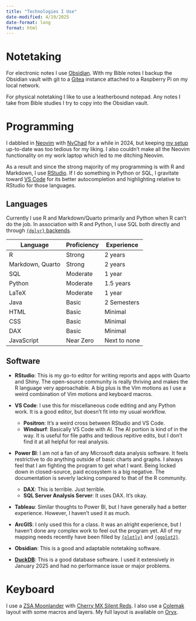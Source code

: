 ```yaml
---
title: "Technologies I Use"
date-modified: 4/19/2025
date-format: long
format: html
---
```


# Notetaking

For electronic notes I use [Obsidian](https://obsidian.md/).
With my Bible notes I backup the Obsidian vault with git to a [Gitea](https://about.gitea.com/) instance attached to a Raspberry Pi on my local network.

For physical notetaking I like to use a leatherbound notepad.
Any notes I take from Bible studies I try to copy into the Obsidian vault.

# Programming

I dabbled in [Neovim](https://neovim.io/) with [NvChad](https://nvchad.com/) for a while in 2024, but keeping [my setup](https://github.com/Steven314/nvim) up-to-date was too tedious for my liking.
I also couldn't make all the Neovim functionality on my work laptop which led to me ditching Neovim.

As a result and since the strong majority of my programming is with R and Markdown, I use [RStudio](https://posit.co/downloads/).
If I do something in Python or SQL, I gravitate toward [VS Code](https://code.visualstudio.com/) for its better autocompletion and highlighting relative to RStudio for those languages.

## Languages

Currently I use R and Markdown/Quarto primarily and Python when R can't do the job.
In association with R and Python, I use SQL both directly and through [`{dplyr}` backends](https://dplyr.tidyverse.org/index.html#backends).

| Language | Proficiency | Experience |
| -------- | ----------- | ---------- |
| R        | Strong      | 2 years    |
| Markdown, Quarto | Strong | 2 years |
| SQL      | Moderate    | 1 year     |
| Python   | Moderate    | 1.5 years  |
| LaTeX    | Moderate    | 1 year     |
| Java     | Basic       | 2 Semesters |
| HTML     | Basic       | Minimal    |
| CSS      | Basic       | Minimal    |
| DAX      | Basic       | Minimal    |
| JavaScript | Near Zero | Next to none |

## Software

- **RStudio**: This is my go-to editor for writing reports and apps with Quarto and Shiny. The open-source community is really thriving and makes the R language very approachable. A big plus is the Vim motions as I use a weird combination of Vim motions and keyboard macros. 

- **VS Code**: I use this for miscellaneous code editing and any Python work. It is a good editor, but doesn't fit into my usual workflow.
    - **Positron**: It's a weird cross between RStudio and VS Code.
    - **Windsurf**: Basically VS Code with AI. The AI portion is kind of in the way. It is useful for file paths and tedious repitive edits, but I don't find it at all helpful for real analysis.

- **Power BI**: I am not a fan of any Microsoft data analysis software. It feels restrictive to do anything outside of basic charts and graphs. I always feel that I am fighting the program to get what I want. Being locked down in closed-source, paid ecosystem is a big negative. The documentation is severly lacking compared to that of the R community.
    - **DAX**: This is terrible. Just terrible.
    - **SQL Server Analysis Server**: It uses DAX. It's okay.

- **Tableau**: Similar thoughts to Power BI, but I have generally had a better experience. However, I haven't used it as much.

- **ArcGIS**: I only used this for a class. It was an alright experience, but I haven't done any complex work to feel out the program yet. All of my mapping needs recently have been filled by [`{plotly}`](https://plotly.com/r/maps/) and [`{ggplot2}`](https://ggplot2.tidyverse.org/reference/ggsf.html).

- **Obsidian**: This is a good and adaptable notetaking software.

- [**DuckDB**](https://duckdb.org/): This is a good database software. I used it extensively in January 2025 and had no performance issue or major problems.

# Keyboard

I use a [ZSA Moonlander](https://www.zsa.io/moonlander) with [Cherry MX Silent Reds](https://www.cherry.de/en-us/product/mx2a-silent-red).
I also use a [Colemak](https://colemak.com/) layout with some macros and layers.
My full layout is available on [Oryx](https://configure.zsa.io/moonlander/layouts/jYavJ/latest/0).